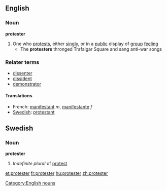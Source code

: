 ==English==

===Noun===
'''protester'''
#One who [[protest]]s, either [[singly]], or in a [[public]] display of [[group]] [[feeling]]
#* The '''protesters''' thronged Trafalgar Square and sang anti-war songs

===Relater terms===
*[[dissenter]]
*[[dissident]]
*[[demonstrator]]

====Translations====
*French: [[manifestant]] ''m'', [[manifestante]] ''f''
*[[w:Swedish language|Swedish]]: [[protestant]]

[[Category:English nouns]]

==Swedish==
===Noun===
'''protester'''

#''Indefinite plural'' of [[protest#Swedish|protest]]

[[et:protester]]
[[fr:protester]]
[[hu:protester]]
[[zh:protester]]